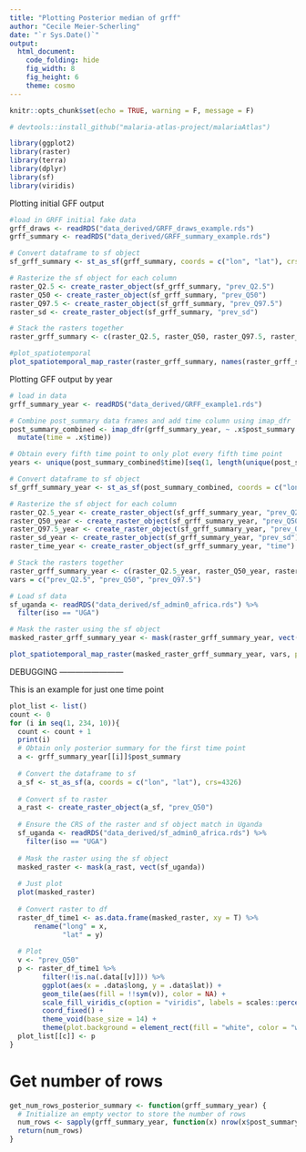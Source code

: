 ```yaml
---
title: "Plotting Posterior median of grff"
author: "Cecile Meier-Scherling"
date: "`r Sys.Date()`"
output: 
  html_document: 
    code_folding: hide 
    fig_width: 8
    fig_height: 6
    theme: cosmo
---
```


```r
knitr::opts_chunk$set(echo = TRUE, warning = F, message = F)

# devtools::install_github("malaria-atlas-project/malariaAtlas")

library(ggplot2)
library(raster)
library(terra)
library(dplyr)
library(sf)
library(viridis)
```

Plotting initial GFF output
```r
#load in GRFF initial fake data
grff_draws <- readRDS("data_derived/GRFF_draws_example.rds")
grff_summary <- readRDS("data_derived/GRFF_summary_example.rds")

# Convert dataframe to sf object
sf_grff_summary <- st_as_sf(grff_summary, coords = c("lon", "lat"), crs = 4326)

# Rasterize the sf object for each column
raster_Q2.5 <- create_raster_object(sf_grff_summary, "prev_Q2.5")
raster_Q50 <- create_raster_object(sf_grff_summary, "prev_Q50")
raster_Q97.5 <- create_raster_object(sf_grff_summary, "prev_Q97.5")
raster_sd <- create_raster_object(sf_grff_summary, "prev_sd")

# Stack the rasters together
raster_grff_summary <- c(raster_Q2.5, raster_Q50, raster_Q97.5, raster_sd)

#plot_spatiotemporal
plot_spatiotemporal_map_raster(raster_grff_summary, names(raster_grff_summary), plot_by_year = F)
```

Plotting GFF output by year
```r
# load in data
grff_summary_year <- readRDS("data_derived/GRFF_example1.rds")

# Combine post_summary data frames and add time column using imap_dfr
post_summary_combined <- imap_dfr(grff_summary_year, ~ .x$post_summary %>%
  mutate(time = .x$time))

# Obtain every fifth time point to only plot every fifth time point
years <- unique(post_summary_combined$time)[seq(1, length(unique(post_summary_combined$time)), by = 4)] 

# Convert dataframe to sf object
sf_grff_summary_year <- st_as_sf(post_summary_combined, coords = c("lon", "lat"), crs=4326)

# Rasterize the sf object for each column
raster_Q2.5_year <- create_raster_object(sf_grff_summary_year, "prev_Q2.5")
raster_Q50_year <- create_raster_object(sf_grff_summary_year, "prev_Q50")
raster_Q97.5_year <- create_raster_object(sf_grff_summary_year, "prev_Q97.5")
raster_sd_year <- create_raster_object(sf_grff_summary_year, "prev_sd")
raster_time_year <- create_raster_object(sf_grff_summary_year, "time")

# Stack the rasters together
raster_grff_summary_year <- c(raster_Q2.5_year, raster_Q50_year, raster_Q97.5_year, raster_sd_year, raster_time_year)
vars = c("prev_Q2.5", "prev_Q50", "prev_Q97.5")

# Load sf data
sf_uganda <- readRDS("data_derived/sf_admin0_africa.rds") %>%
  filter(iso == "UGA")

# Mask the raster using the sf object
masked_raster_grff_summary_year <- mask(raster_grff_summary_year, vect(sf_uganda))

plot_spatiotemporal_map_raster(masked_raster_grff_summary_year, vars, plot_by_year = T, years)
```

######## DEBUGGING ------------------------
This is an example for just one time point
```r
plot_list <- list()
count <- 0
for (i in seq(1, 234, 10)){
  count <- count + 1
  print(i)
  # Obtain only posterior summary for the first time point
  a <- grff_summary_year[[i]]$post_summary
  
  # Convert the dataframe to sf
  a_sf <- st_as_sf(a, coords = c("lon", "lat"), crs=4326)
  
  # Convert sf to raster
  a_rast <- create_raster_object(a_sf, "prev_Q50")
  
  # Ensure the CRS of the raster and sf object match in Uganda
  sf_uganda <- readRDS("data_derived/sf_admin0_africa.rds") %>%
    filter(iso == "UGA")
  
  # Mask the raster using the sf object
  masked_raster <- mask(a_rast, vect(sf_uganda))
  
  # Just plot
  plot(masked_raster)
  
  # Convert raster to df
  raster_df_time1 <- as.data.frame(masked_raster, xy = T) %>%
      rename("long" = x,
             "lat" = y)
  
  # Plot
  v <- "prev_Q50"
  p <- raster_df_time1 %>%
        filter(!is.na(.data[[v]])) %>%
        ggplot(aes(x = .data$long, y = .data$lat)) +
        geom_tile(aes(fill = !!sym(v)), color = NA) +
        scale_fill_viridis_c(option = "viridis", labels = scales::percent_format(accuracy = 1)) +
        coord_fixed() +
        theme_void(base_size = 14) +
        theme(plot.background = element_rect(fill = "white", color = "white"))
  plot_list[[c]] <- p
}

```

# Get number of rows
```r
get_num_rows_posterior_summary <- function(grff_summary_year) {
  # Initialize an empty vector to store the number of rows
  num_rows <- sapply(grff_summary_year, function(x) nrow(x$post_summary))
  return(num_rows)
}
```
